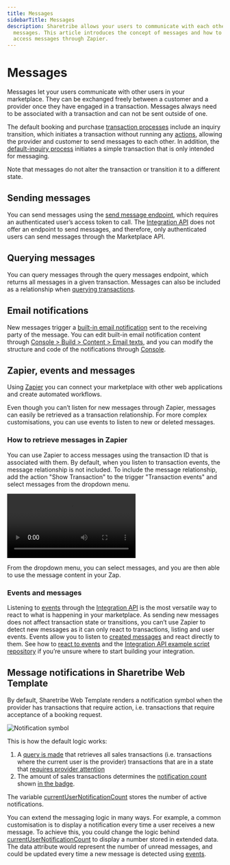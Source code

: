 ```yaml
---
title: Messages
sidebarTitle: Messages
description: Sharetribe allows your users to communicate with each other using
  messages. This article introduces the concept of messages and how to
  access messages through Zapier.
---
```


# Messages

Messages let your users communicate with other users in your
marketplace. They can be exchanged freely between a customer and a
provider once they have engaged in a transaction. Messages always need
to be associated with a transaction and can not be sent outside of one.

The default booking and purchase
[transaction processes](https://github.com/sharetribe/example-processes/blob/master/default-booking/process.edn)
include an inquiry transition, which initiates a transaction without
running any [actions](/references/transaction-process-actions/#actions),
allowing the provider and customer to send messages to each other. In
addition, the
[default-inquiry process](https://github.com/sharetribe/example-processes/blob/master/default-inquiry/process.edn)
initiates a simple transaction that is only intended for messaging.

Note that messages do not alter the transaction or transition it to a
different state.

## Sending messages

You can send messages using the
[send message endpoint](https://www.sharetribe.com/api-reference/marketplace.html#send-message),
which requires an authenticated user’s access token to call. The
[Integration API](/introduction/getting-started-with-integration-api/)
does not offer an endpoint to send messages, and therefore, only
authenticated users can send messages through the Marketplace API.

## Querying messages

You can query messages through the query messages endpoint, which
returns all messages in a given transaction. Messages can also be
included as a relationship when
[querying transactions](https://www.sharetribe.com/api-reference/marketplace.html#query-transactions).

## Email notifications

New messages trigger a
[built-in email notification](/concepts/email-notifications/) sent to
the receiving party of the message. You can edit built-in email
notification content through
[Console > Build > Content > Email texts](https://console.sharetribe.com/a/content/email-texts),
and you can modify the structure and code of the notifications through
[Console](https://console.sharetribe.com/email-templates/new-message).

## Zapier, events and messages

Using [Zapier](https://www.sharetribe.com/help/en/collections/8975364)
you can connect your marketplace with other web applications and create
automated workflows.

Even though you can’t listen for new messages through Zapier, messages
can easily be retrieved as a transaction relationship. For more complex
customisations, you can use events to listen to new or deleted messages.

### How to retrieve messages in Zapier

You can use Zapier to access messages using the transaction ID that is
associated with them. By default, when you listen to transaction events,
the message relationship is not included. To include the message
relationship, add the action "Show Transaction" to the trigger
"Transaction events" and select messages from the dropdown menu.

<video controls>
  <source src="/resources/videos/zapier.mp4" type="video/mp4" />
  <source src="/resources/videos/zapier.webm" type="video/webm" />
  <source src="/resources/videos/zapier.ogv" type="video/ogg" />
</video>

From the dropdown menu, you can select messages, and you are then able
to use the message content in your Zap.

### Events and messages

Listening to [events](/how-to/reacting-to-events/) through the
[Integration API](/introduction/getting-started-with-integration-api/)
is the most versatile way to react to what is happening in your
marketplace. As sending new messages does not affect transaction state
or transitions, you can’t use Zapier to detect new messages as it can
only react to transactions, listing and user events. Events allow you to
listen to [created messages](/references/events/#supported-event-types)
and react directly to them. See how to
[react to events](/how-to/reacting-to-events/) and the
[Integration API example script repository](https://github.com/sharetribe/integration-api-examples)
if you’re unsure where to start building your integration.

## Message notifications in Sharetribe Web Template

By default, Sharetribe Web Template renders a notification symbol when
the provider has transactions that require action, i.e. transactions
that require acceptance of a booking request.

![Notification symbol](./notification.png "Notification symbol")

This is how the default logic works:

1.  A
    [query is made](https://github.com/sharetribe/web-template/blob/main/src/ducks/user.duck.js#L306)
    that retrieves all sales transactions (i.e. transactions where the
    current user is the provider) transactions that are in a state that
    [requires provider attention](https://github.com/sharetribe/web-template/blob/main/src/transactions/transaction.js#L287)
2.  The amount of sales transactions determines the
    [notification count](https://github.com/sharetribe/web-template/blob/main/src/ducks/user.duck.js#L105)
    shown
    [in the badge](https://github.com/sharetribe/web-template/blob/main/src/containers/TopbarContainer/Topbar/Topbar.js#L234).

The variable
[currentUserNotificationCount](https://github.com/sharetribe/web-template/blob/main/src/ducks/user.duck.js#L64)
stores the number of active notifications.

You can extend the messaging logic in many ways. For example, a common
customisation is to display a notification every time a user receives a
new message. To achieve this, you could change the logic behind
[currentUserNotificationCount](https://github.com/sharetribe/web-template/blob/main/src/ducks/user.duck.js#L64)
to display a number stored in extended data. The data attribute would
represent the number of unread messages, and could be updated every time
a new message is detected using [events](/how-to/reacting-to-events/).
